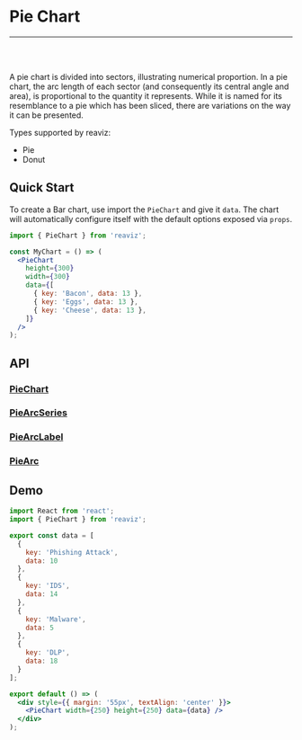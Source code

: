 
<Meta title="Docs|Chart Types/Pie Chart" />

# Pie Chart

---
<br />
<Story id="charts-pie-chart-pie--simple" />
<br />

A pie chart is divided into sectors, illustrating numerical proportion.
In a pie chart, the arc length of each sector (and consequently its central angle and area),
is proportional to the quantity it represents. While it is named for its resemblance to a pie
which has been sliced, there are variations on the way it can be presented.

Types supported by reaviz:

- Pie
- Donut

## Quick Start
To create a Bar chart, use import the `PieChart` and give it `data`. The chart
will automatically configure itself with the default options exposed via `props`.

```jsx
import { PieChart } from 'reaviz';

const MyChart = () => (
  <PieChart
    height={300}
    width={300}
    data={[
      { key: 'Bacon', data: 13 },
      { key: 'Eggs', data: 13 },
      { key: 'Cheese', data: 13 },
    ]}
  />
);
```

## API
### [PieChart](https://github.com/reaviz/reaviz/blob/master/src/PieChart/PieChart.tsx)
<Props of={PieChart} />

### [PieArcSeries](https://github.com/reaviz/reaviz/blob/master/src/PieChart/PieArcSeries/PieArcSeries.tsx)
<Props of={PieArcSeries} />

### [PieArcLabel](https://github.com/reaviz/reaviz/blob/master/src/PieChart/PieArcSeries/PieArcLabel.tsx)
<Props of={PieArcLabel} />

### [PieArc](https://github.com/reaviz/reaviz/blob/master/src/PieChart/PieArcSeries/PieArc/PieArc.tsx)
<Props of={PieArc} />

## Demo

```jsx codesandbox=reaviz
import React from 'react';
import { PieChart } from 'reaviz';

export const data = [
  {
    key: 'Phishing Attack',
    data: 10
  },
  {
    key: 'IDS',
    data: 14
  },
  {
    key: 'Malware',
    data: 5
  },
  {
    key: 'DLP',
    data: 18
  }
];

export default () => (
  <div style={{ margin: '55px', textAlign: 'center' }}>
    <PieChart width={250} height={250} data={data} />
  </div>
);
```
